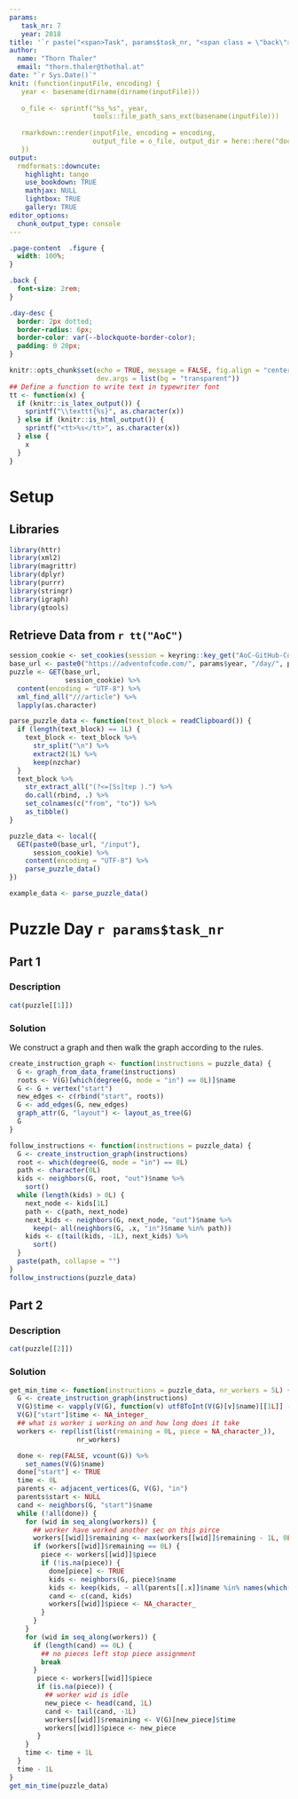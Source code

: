 ```yaml
---
params:
   task_nr: 7
   year: 2018
title: '`r paste("<span>Task", params$task_nr, "<span class = \"back\"><a href = \"index.html\">", fontawesome::fa("home"), "</a></span></span>")`'
author: 
  name: "Thorn Thaler"
  email: "thorn.thaler@thothal.at"
date: "`r Sys.Date()`"
knit: (function(inputFile, encoding) {
   year <- basename(dirname(dirname(inputFile)))
   
   o_file <- sprintf("%s_%s", year, 
                     tools::file_path_sans_ext(basename(inputFile)))
                     
   rmarkdown::render(inputFile, encoding = encoding, 
                     output_file = o_file, output_dir = here::here("docs"))
   })
output: 
  rmdformats::downcute:
    highlight: tango
    use_bookdown: TRUE
    mathjax: NULL
    lightbox: TRUE
    gallery: TRUE
editor_options: 
  chunk_output_type: console
---
```


```css
.page-content  .figure {
  width: 100%;
}

.back {
  font-size: 2rem;
}

.day-desc {
  border: 2px dotted;
  border-radius: 6px;
  border-color: var(--blockquote-border-color);
  padding: 0 20px;
}
```


```r
knitr::opts_chunk$set(echo = TRUE, message = FALSE, fig.align = "center",
                      dev.args = list(bg = "transparent"))
## Define a function to write text in typewriter font
tt <- function(x) {
  if (knitr::is_latex_output()) {
    sprintf("\\texttt{%s}", as.character(x))
  } else if (knitr::is_html_output()) {
    sprintf("<tt>%s</tt>", as.character(x))
  } else {
    x
  }
}

```

# Setup

## Libraries

```r
library(httr)
library(xml2)
library(magrittr)
library(dplyr)
library(purrr)
library(stringr)
library(igraph)
library(gtools)
```

## Retrieve Data from `r tt("AoC")`


```r
session_cookie <- set_cookies(session = keyring::key_get("AoC-GitHub-Cookie"))
base_url <- paste0("https://adventofcode.com/", params$year, "/day/", params$task_nr)
puzzle <- GET(base_url,
              session_cookie) %>% 
  content(encoding = "UTF-8") %>% 
  xml_find_all("///article") %>% 
  lapply(as.character)

parse_puzzle_data <- function(text_block = readClipboard()) {
  if (length(text_block) == 1L) {
    text_block <- text_block %>% 
      str_split("\n") %>% 
      extract2(1L) %>% 
      keep(nzchar)
  }
  text_block %>% 
    str_extract_all("(?<=[Ss]tep ).") %>% 
    do.call(rbind, .) %>% 
    set_colnames(c("from", "to")) %>% 
    as_tibble()
}

puzzle_data <- local({
  GET(paste0(base_url, "/input"),
      session_cookie) %>% 
    content(encoding = "UTF-8") %>% 
    parse_puzzle_data()
})
```

```r
example_data <- parse_puzzle_data()
```

# Puzzle Day `r params$task_nr`

## Part 1

### Description

```r
cat(puzzle[[1]])
```

### Solution

We construct a graph and then walk the graph according to the rules.

```r
create_instruction_graph <- function(instructions = puzzle_data) {
  G <- graph_from_data_frame(instructions)
  roots <- V(G)[which(degree(G, mode = "in") == 0L)]$name
  G <- G + vertex("start")
  new_edges <- c(rbind("start", roots))
  G <- add_edges(G, new_edges)
  graph_attr(G, "layout") <- layout_as_tree(G)
  G
}

follow_instructions <- function(instructions = puzzle_data) {
  G <- create_instruction_graph(instructions)
  root <- which(degree(G, mode = "in") == 0L)
  path <- character(0L)
  kids <- neighbors(G, root, "out")$name %>% 
    sort()
  while (length(kids) > 0L) {
    next_node <- kids[1L]
    path <- c(path, next_node)
    next_kids <- neighbors(G, next_node, "out")$name %>% 
      keep(~ all(neighbors(G, .x, "in")$name %in% path))
    kids <- c(tail(kids, -1L), next_kids) %>% 
      sort()
  }
  paste(path, collapse = "")
}
follow_instructions(puzzle_data)

```

## Part 2

### Description

```r
cat(puzzle[[2]])
```

### Solution


```r
get_min_time <- function(instructions = puzzle_data, nr_workers = 5L) {
  G <- create_instruction_graph(instructions)
  V(G)$time <- vapply(V(G), function(v) utf8ToInt(V(G)[v]$name)[[1L]] - 4L, integer(1L))
  V(G)["start"]$time <- NA_integer_
  ## what is worker i working on and how long does it take
  workers <- rep(list(list(remaining = 0L, piece = NA_character_)),
                 nr_workers)

  done <- rep(FALSE, vcount(G)) %>% 
    set_names(V(G)$name)
  done["start"] <- TRUE
  time <- 0L
  parents <- adjacent_vertices(G, V(G), "in")
  parents$start <- NULL
  cand <- neighbors(G, "start")$name
  while (!all(done)) {
    for (wid in seq_along(workers)) {
      ## worker have worked another sec on this pirce
      workers[[wid]]$remaining <- max(workers[[wid]]$remaining - 1L, 0L)
      if (workers[[wid]]$remaining == 0L) {
        piece <- workers[[wid]]$piece
        if (!is.na(piece)) {
          done[piece] <- TRUE
          kids <- neighbors(G, piece)$name
          kids <- keep(kids, ~ all(parents[[.x]]$name %in% names(which(done)))) 
          cand <- c(cand, kids)
          workers[[wid]]$piece <- NA_character_
        }
      }
    }
    for (wid in seq_along(workers)) {
      if (length(cand) == 0L) {
        ## no pieces left stop piece assignment
        break
      }
       piece <- workers[[wid]]$piece
       if (is.na(piece)) {
         ## worker wid is idle
         new_piece <- head(cand, 1L)
         cand <- tail(cand, -1L)
         workers[[wid]]$remaining <- V(G)[new_piece]$time
         workers[[wid]]$piece <- new_piece
       }
    }
    time <- time + 1L
  }
  time - 1L
}
get_min_time(puzzle_data)
```
